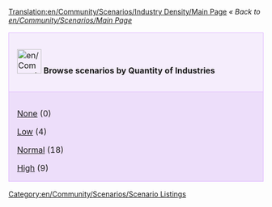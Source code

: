 [[Translation:en/Community/Scenarios/Industry Density/Main Page]]
''« Back to [[en/Community/Scenarios/Main Page]]''

{| cellspacing="3" class="mainpagetable" align="center" width="100%"
|- valign="top" 
|style="font-size: 100%; BACKGROUND-COLOR: #F5EDFC; border: 1px solid #E1BBFF; margin: 0; padding: 1em; text-align: left; width:14%"|[[File:en/Community/Scenarios/Scnlist-industries.png|48px]] <font size="3">'''Browse scenarios by Quantity of Industries'''</font>
|-
|style="font-size: 100%; BACKGROUND-COLOR: #EDDEFA; border: 1px solid #E1BBFF; margin: 0; padding: 1em 1em 0em 1em; text-align: left;"|

[[en/Community/Scenarios/Industry Density/None|None]] (0)

[[en/Community/Scenarios/Industry Density/Low|Low]] (4)

[[en/Community/Scenarios/Industry Density/Normal|Normal]] (18)

[[en/Community/Scenarios/Industry Density/High|High]] (9)

|}

[[Category:en/Community/Scenarios/Scenario Listings]]